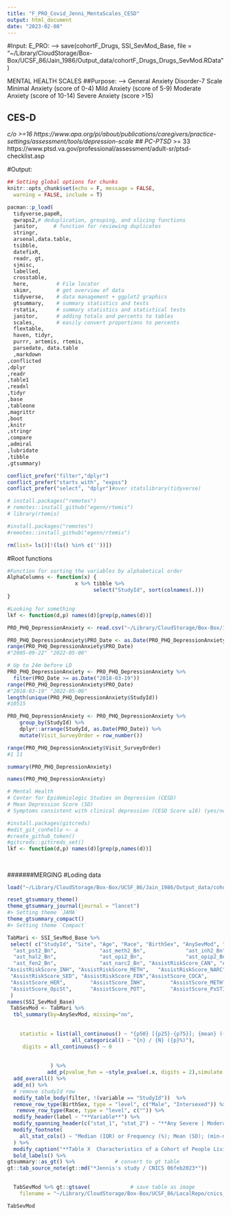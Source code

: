 ```yaml
---
title: "F_PRO_Covid_Jenni_MentaScales_CESD" 
output: html_document
date: "2023-02-08"
---
```


#Input: 
E_PRO:
--> save(cohortF_Drugs, SSI_SevMod_Base, file = "~/Library/CloudStorage/Box-Box/UCSF_86/Jain_1986/Output_data/cohortF_Drugs_Drugs_SevMod.RData")

MENTAL HEALTH SCALES
##Purpose:
--> General Anxiety Disorder-7 Scale 
Minimal Anxiety (score of 0-4)
Mild Anxiety (score of 5-9)
Moderate Anxiety (score of 10-14)
Severe Anxiety (score >15)

## CES-D
*c/o >=16
https://www.apa.org/pi/about/publications/caregivers/practice-settings/assessment/tools/depression-scale
## PC-PTSD
*>= 33
https://www.ptsd.va.gov/professional/assessment/adult-sr/ptsd-checklist.asp

#Output: 



```r
## Setting global options for chunks
knitr::opts_chunk$set(echo = F, message = FALSE,
  warning = FALSE, include = T)
```

```r

pacman::p_load(
  tidyverse,papeR,
  qwraps2,# deduplication, grouping, and slicing functions
  janitor,     # function for reviewing duplicates
  stringr,
  arsenal,data.table,
  tsibble,
  datefixR,
  readr, gt,
  sjmisc,
  labelled,
  crosstable,
  here,         # File locator
  skimr,        # get overview of data
  tidyverse,    # data management + ggplot2 graphics
  gtsummary,    # summary statistics and tests
  rstatix,      # summary statistics and statistical tests
  janitor,      # adding totals and percents to tables
  scales,       # easily convert proportions to percents
  flextable,
  haven, tidyr,
  purrr, artemis, rtemis,
  parsedate, data.table
  ,markdown
,conflicted
,dplyr
,readr
,table1
,readxl
,tidyr
,base
,tableone
,magrittr
,boot
,knitr
,stringr
,compare
,admiral
,lubridate
,tibble
,gtsummary)

conflict_prefer("filter","dplyr")
conflict_prefer("starts_with", "expss")
conflict_prefer("select", "dplyr")#over statslibrary(tidyverse)

# install.packages("remotes")
# remotes::install_github("egenn/rtemis")
# library(rtemis)

#install.packages("remotes")
#remotes::install_github("egenn/rtemis")
```

```r
rm(list= ls()[!(ls() %in% c(''))])

```


#Root functions
```r
#Function for sorting the variables by alphabetical order
AlphaColumns <- function(x) {
                      x %>% tibble %>%
                            select("StudyId", sort(colnames(.)))
}

#Looking for something
lkf <- function(d,p) names(d)[grep(p,names(d))]
```


```r
PRO_PHQ_DepressionAnxiety <- read.csv("~/Library/CloudStorage/Box-Box/1986 Study/CNICS189_Sept2022/PRO_PHQ_DepressionAnxiety.csv", stringsAsFactors=TRUE)
```

```r
PRO_PHQ_DepressionAnxiety$PRO_Date <- as.Date(PRO_PHQ_DepressionAnxiety$date, tryFormats = "%Y-%m-%d")
range(PRO_PHQ_DepressionAnxiety$PRO_Date)
#"2005-09-22" "2022-05-06"

# Up to 24m before LD
PRO_PHQ_DepressionAnxiety <- PRO_PHQ_DepressionAnxiety %>%
  filter(PRO_Date >= as.Date("2018-03-19"))
range(PRO_PHQ_DepressionAnxiety$PRO_Date)
#"2018-03-19" "2022-05-06"
length(unique(PRO_PHQ_DepressionAnxiety$StudyId))
#10515
```


```r
PRO_PHQ_DepressionAnxiety <- PRO_PHQ_DepressionAnxiety %>% 
    group_by(StudyId) %>% 
    dplyr::arrange(StudyId, as.Date(PRO_Date)) %>% 
    mutate(Visit_SurveyOrder = row_number())

range(PRO_PHQ_DepressionAnxiety$Visit_SurveyOrder)
#1 11
```

```r
summary(PRO_PHQ_DepressionAnxiety)
```

```r

names(PRO_PHQ_DepressionAnxiety)
```

```r
# Mental Health  
# Center for Epidemiologic Studies on Depression (CESD)
# Mean Depression Score (SD)
# Symptoms consistent with clinical depression (CESD Score ≥16) (yes/no)


```



```r
#install.packages(gitcreds)
#edit_git_conhello <- a
#create_github_token()
#gitcreds::gitcreds_set()
lkf <- function(d,p) names(d)[grep(p,names(d))]

``` 

```r

```

##
##
##
##


#######MERGING
#Loding data
```r

load("~/Library/CloudStorage/Box-Box/UCSF_86/Jain_1986/Output_data/cohortF_Drugs_Drugs_SevMod.RData")
```


```r
reset_gtsummary_theme()
theme_gtsummary_journal(journal = "lancet")
#> Setting theme `JAMA`
theme_gtsummary_compact()
#> Setting theme `Compact`

```

```r
TabMari <- SSI_SevMod_Base %>%
 select( c("StudyId", "Site", "Age", "Race", "BirthSex", "AnySevMod", "AnySevere","ast_1508_od", "ast_pot2_Bn", "ast_coc2_Bn",
  "ast_pst2_Bn",              "ast_meth2_Bn",             "ast_inh2_Bn",             "ast_sed2_Bn",            
  "ast_hal2_Bn",              "ast_opi2_Bn",              "ast_opip2_Bn",             "ast_her2_Bn",            
  "ast_fen2_Bn",              "ast_narc2_Bn", "AssistRiskScore_CAN", "AssistRiskScore_COCA",   "AssistRiskScore_PxStim" , "AssistRiskScore_HAL", "AssistRiskScore_Her",   
"AssistRiskScore_INH", "AssistRiskScore_METH",   "AssistRiskScore_NARC",   "AssistRiskScore_OpiPx",  "AssistRiskScore_OpiSt", 
 "AssistRiskScore_SED", "AssistRiskScore_FEN","AssistScore_COCA",       "AssistScore_FEN",        "AssistScore_HAL",       
 "AssistScore_HER",        "AssistScore_INH",        "AssistScore_METH",       "AssistScore_NARC",       "AssistScore_OpiPx",     
 "AssistScore_OpiSt",      "AssistScore_POT",        "AssistScore_PxSTIM",     "AssistScore_SED" ,"PolyTwo_Bn","PolyThree_Bn"  )
 )
names(SSI_SevMod_Base)
 TabSevMod <- TabMari %>%
  tbl_summary(by=AnySevMod, missing="no",
              
              
    statistic = list(all_continuous() ~ "{p50} [{p25}-{p75}]; {mean} ({sd})",
                     all_categorical() ~ "{n} / {N} ({p}%)"),
     digits = all_continuous() ~ 0
              
              
              ) %>%
             add_p(pvalue_fun = ~style_pvalue(.x, digits = 2),simulate.p.value=TRUE ) %>%
  add_overall() %>%
  add_n() %>% 
  # remove studyId row
  modify_table_body(filter, !(variable == "StudyId"))  %>%
  remove_row_type(BirthSex, type = "level", c("Male", "Intersexed")) %>%
   remove_row_type(Race, type = "level", c("")) %>%
  modify_header(label ~ "**Variable**") %>%
  modify_spanning_header(c("stat_1", "stat_2") ~ "**Any Severe | Moderate SSI Score**") %>%
  modify_footnote(
    all_stat_cols() ~ "Median (IQR) or Frequency (%); Mean (SD); (min-max)"
  ) %>%
  modify_caption("**Table X  Characteristics of a Cohort of People Living with HIV Enrolled in the CFAR Network of Integrated Clinical Systems (CNICS) between 2018 and 2022 (N=XXXX)	by SSI score (Severe) for ANY respective substance at Baseline Visit**") %>%
  bold_labels() %>% 
gtsummary::as_gt() %>%             # convert to gt table
gt::tab_source_note(gt::md("*Jennis's study / CNICS 06feb2023*")) 

 
  TabSevMod %>% gt::gtsave(             # save table as image
    filename = "~/Library/CloudStorage/Box-Box/UCSF_86/LocalRepo/cnics_chvm/FiguresBox/SevereMod_SSI.html", inline_css = TRUE)

TabSevMod

```